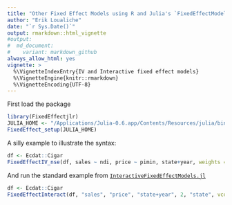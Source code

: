 ```yaml
---
title: "Other Fixed Effect Models using R and Julia's `FixedEffectModels`"
author: "Erik Loualiche"
date: "`r Sys.Date()`"
output: rmarkdown::html_vignette
#output:
#  md_document:
#    variant: markdown_github
always_allow_html: yes
vignette: >
  %\VignetteIndexEntry{IV and Interactive fixed effect models}
  %\VignetteEngine{knitr::rmarkdown}
  %\VignetteEncoding{UTF-8}
---
```


First load the package

```r
library(FixedEffectjlr)
JULIA_HOME <- "/Applications/Julia-0.6.app/Contents/Resources/julia/bin/"
FixedEffect_setup(JULIA_HOME)
```
 
A silly example to illustrate the syntax:

```r
df <- Ecdat::Cigar
FixedEffectIV_nse(df, sales ~ ndi, price ~ pimin, state+year, weights = NULL, vcov = robust)
```


And run the standard example from [`InteractiveFixedEffectModels.jl`](https://github.com/matthieugomez/InteractiveFixedEffectModels.jl)

```r
df <- Ecdat::Cigar
FixedEffectInteract(df, "sales", "price", "state+year", 2, "state", vcov = "robust")
```

